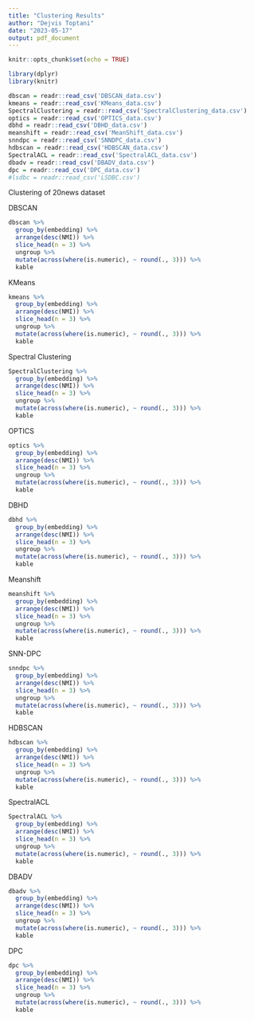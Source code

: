 ```yaml
---
title: "Clustering Results"
author: "Dejvis Toptani"
date: "2023-05-17"
output: pdf_document
---
```


```r
knitr::opts_chunk$set(echo = TRUE)
```

```r
library(dplyr)
library(knitr)

dbscan = readr::read_csv('DBSCAN_data.csv')
kmeans = readr::read_csv('KMeans_data.csv')
SpectralClustering = readr::read_csv('SpectralClustering_data.csv')
optics = readr::read_csv('OPTICS_data.csv')
dbhd = readr::read_csv('DBHD_data.csv')
meanshift = readr::read_csv('MeanShift_data.csv')
snndpc = readr::read_csv('SNNDPC_data.csv')
hdbscan = readr::read_csv('HDBSCAN_data.csv')
SpectralACL = readr::read_csv('SpectralACL_data.csv')
dbadv = readr::read_csv('DBADV_data.csv')
dpc = readr::read_csv('DPC_data.csv')
#lsdbc = readr::read_csv('LSDBC.csv')
```

Clustering of 20news dataset

DBSCAN
```r
dbscan %>%
  group_by(embedding) %>%
  arrange(desc(NMI)) %>% 
  slice_head(n = 3) %>%
  ungroup %>%
  mutate(across(where(is.numeric), ~ round(., 3))) %>%
  kable

```

KMeans
```r
kmeans %>%
  group_by(embedding) %>%
  arrange(desc(NMI)) %>% 
  slice_head(n = 3) %>%
  ungroup %>%
  mutate(across(where(is.numeric), ~ round(., 3))) %>%
  kable

```

Spectral Clustering
```r
SpectralClustering %>%
  group_by(embedding) %>%
  arrange(desc(NMI)) %>% 
  slice_head(n = 3) %>%
  ungroup %>%
  mutate(across(where(is.numeric), ~ round(., 3))) %>%
  kable

```

OPTICS
```r
optics %>%
  group_by(embedding) %>%
  arrange(desc(NMI)) %>% 
  slice_head(n = 3) %>%
  ungroup %>%
  mutate(across(where(is.numeric), ~ round(., 3))) %>%
  kable

```

DBHD
```r
dbhd %>%
  group_by(embedding) %>%
  arrange(desc(NMI)) %>% 
  slice_head(n = 3) %>%
  ungroup %>%
  mutate(across(where(is.numeric), ~ round(., 3))) %>%
  kable

```

Meanshift
```r
meanshift %>%
  group_by(embedding) %>%
  arrange(desc(NMI)) %>% 
  slice_head(n = 3) %>%
  ungroup %>%
  mutate(across(where(is.numeric), ~ round(., 3))) %>%
  kable

```

SNN-DPC
```r
snndpc %>%
  group_by(embedding) %>%
  arrange(desc(NMI)) %>% 
  slice_head(n = 3) %>%
  ungroup %>%
  mutate(across(where(is.numeric), ~ round(., 3))) %>%
  kable

```

HDBSCAN
```r
hdbscan %>%
  group_by(embedding) %>%
  arrange(desc(NMI)) %>% 
  slice_head(n = 3) %>%
  ungroup %>%
  mutate(across(where(is.numeric), ~ round(., 3))) %>%
  kable

```

SpectralACL
```r
SpectralACL %>%
  group_by(embedding) %>%
  arrange(desc(NMI)) %>% 
  slice_head(n = 3) %>%
  ungroup %>%
  mutate(across(where(is.numeric), ~ round(., 3))) %>%
  kable

```

DBADV
```r
dbadv %>%
  group_by(embedding) %>%
  arrange(desc(NMI)) %>% 
  slice_head(n = 3) %>%
  ungroup %>%
  mutate(across(where(is.numeric), ~ round(., 3))) %>%
  kable

```

DPC
```r
dpc %>%
  group_by(embedding) %>%
  arrange(desc(NMI)) %>% 
  slice_head(n = 3) %>%
  ungroup %>%
  mutate(across(where(is.numeric), ~ round(., 3))) %>%
  kable

```